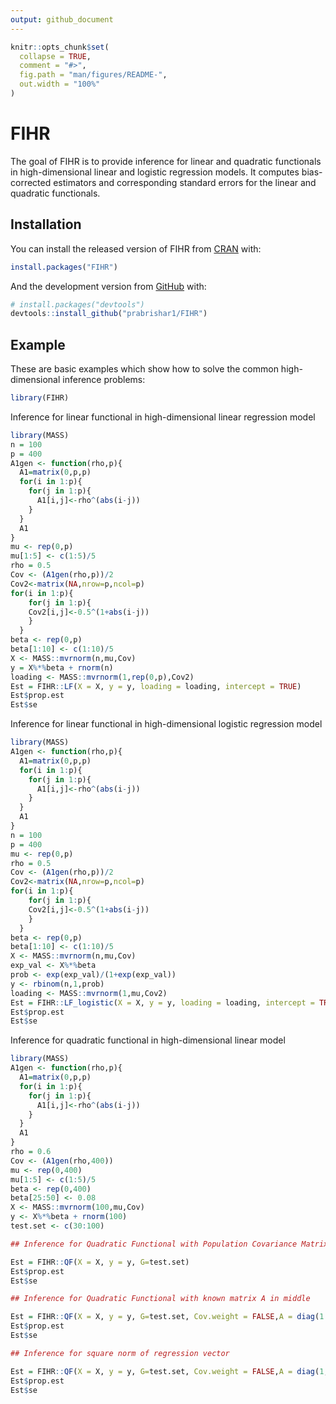 ```yaml
---
output: github_document
---
```


<!-- README.md is generated from README.Rmd. Please edit that file -->

```r
knitr::opts_chunk$set(
  collapse = TRUE,
  comment = "#>",
  fig.path = "man/figures/README-",
  out.width = "100%"
)
```

# FIHR

<!-- badges: start -->
<!-- badges: end -->

The goal of FIHR is to provide inference for linear and quadratic functionals in high-dimensional linear and logistic regression models. It computes bias-corrected estimators and corresponding standard errors for the linear and quadratic functionals.

## Installation

You can install the released version of FIHR from [CRAN](https://CRAN.R-project.org) with:

``` r
install.packages("FIHR")
```

And the development version from [GitHub](https://github.com/) with:

``` r
# install.packages("devtools")
devtools::install_github("prabrishar1/FIHR")
```
## Example

These are basic examples which show how to solve the common high-dimensional inference problems:

```r
library(FIHR)
```

Inference for linear functional in high-dimensional linear regression model

```r

library(MASS)
n = 100
p = 400
A1gen <- function(rho,p){
  A1=matrix(0,p,p)
  for(i in 1:p){
    for(j in 1:p){
      A1[i,j]<-rho^(abs(i-j))
    } 
  }
  A1
}
mu <- rep(0,p)
mu[1:5] <- c(1:5)/5
rho = 0.5
Cov <- (A1gen(rho,p))/2
Cov2<-matrix(NA,nrow=p,ncol=p)
for(i in 1:p){
    for(j in 1:p){
    Cov2[i,j]<-0.5^(1+abs(i-j))
    } 
  }
beta <- rep(0,p)
beta[1:10] <- c(1:10)/5
X <- MASS::mvrnorm(n,mu,Cov)
y = X%*%beta + rnorm(n)
loading <- MASS::mvrnorm(1,rep(0,p),Cov2)
Est = FIHR::LF(X = X, y = y, loading = loading, intercept = TRUE)
Est$prop.est
Est$se
```

Inference for linear functional in high-dimensional logistic regression model

```r
library(MASS)
A1gen <- function(rho,p){
  A1=matrix(0,p,p)
  for(i in 1:p){
    for(j in 1:p){
      A1[i,j]<-rho^(abs(i-j))
    } 
  }
  A1
}
n = 100
p = 400
mu <- rep(0,p)
rho = 0.5
Cov <- (A1gen(rho,p))/2
Cov2<-matrix(NA,nrow=p,ncol=p)
for(i in 1:p){
    for(j in 1:p){
    Cov2[i,j]<-0.5^(1+abs(i-j))
    } 
  }
beta <- rep(0,p)
beta[1:10] <- c(1:10)/5
X <- MASS::mvrnorm(n,mu,Cov)
exp_val <- X%*%beta
prob <- exp(exp_val)/(1+exp(exp_val))
y <- rbinom(n,1,prob)
loading <- MASS::mvrnorm(1,mu,Cov2)
Est = FIHR::LF_logistic(X = X, y = y, loading = loading, intercept = TRUE, weight = rep(1,n))
Est$prop.est
Est$se
```

Inference for quadratic functional in high-dimensional linear model

```r

library(MASS)
A1gen <- function(rho,p){
  A1=matrix(0,p,p)
  for(i in 1:p){
    for(j in 1:p){
      A1[i,j]<-rho^(abs(i-j))
    } 
  }
  A1
}
rho = 0.6
Cov <- (A1gen(rho,400))
mu <- rep(0,400)
mu[1:5] <- c(1:5)/5
beta <- rep(0,400)
beta[25:50] <- 0.08
X <- MASS::mvrnorm(100,mu,Cov)
y <- X%*%beta + rnorm(100)
test.set <- c(30:100)

## Inference for Quadratic Functional with Population Covariance Matrix in middle

Est = FIHR::QF(X = X, y = y, G=test.set)
Est$prop.est
Est$se

## Inference for Quadratic Functional with known matrix A in middle

Est = FIHR::QF(X = X, y = y, G=test.set, Cov.weight = FALSE,A = diag(1:400,400))
Est$prop.est
Est$se

## Inference for square norm of regression vector

Est = FIHR::QF(X = X, y = y, G=test.set, Cov.weight = FALSE,A = diag(1,400))
Est$prop.est
Est$se
```
